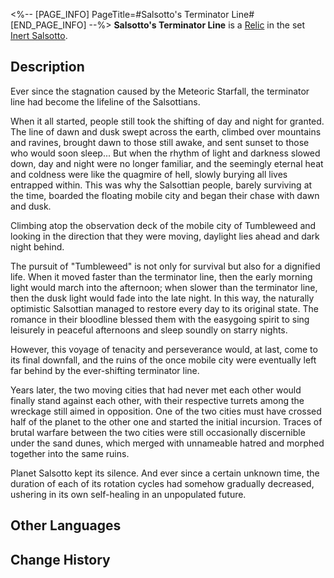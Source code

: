 <%-- [PAGE_INFO]
PageTitle=#Salsotto's Terminator Line#
[END_PAGE_INFO] --%>
{{Relic Infobox
|id        = 63066
|image     = Item Salsotto's Terminator Line.png{{subst:void|<!--$UPLOAD:<<SpriteOutput/RelicFigures/IconRelic_306_6.png>-<Item Salsotto's Terminator Line.png>-<Relic Icons>>-->}}
|set       = Inert Salsotto
|piece     = Planar Sphere
|mentions  = 
}}
{{Description|Planet Salsotto's own rotation stopped, and thus each cycle of its day and night seemed to last forever. People can only gain the bare minimum space for survival when they ceaselessly migrated and closely chased the ever-moving terminator line.}}
'''Salsotto's Terminator Line''' is a [[Relic]] in the set [[Inert Salsotto]].

==Description==
Ever since the stagnation caused by the Meteoric Starfall, the terminator line had become the lifeline of the Salsottians.

When it all started, people still took the shifting of day and night for granted. The line of dawn and dusk swept across the earth, climbed over mountains and ravines, brought dawn to those still awake, and sent sunset to those who would soon sleep... But when the rhythm of light and darkness slowed down, day and night were no longer familiar, and the seemingly eternal heat and coldness were like the quagmire of hell, slowly burying all lives entrapped within. This was why the Salsottian people, barely surviving at the time, boarded the floating mobile city and began their chase with dawn and dusk.

Climbing atop the observation deck of the mobile city of Tumbleweed and looking in the direction that they were moving, daylight lies ahead and dark night behind.

The pursuit of "Tumbleweed" is not only for survival but also for a dignified life. When it moved faster than the terminator line, then the early morning light would march into the afternoon; when slower than the terminator line, then the dusk light would fade into the late night. In this way, the naturally optimistic Salsottian managed to restore every day to its original state. The romance in their bloodline blessed them with the easygoing spirit to sing leisurely in peaceful afternoons and sleep soundly on starry nights.

However, this voyage of tenacity and perseverance would, at last, come to its final downfall, and the ruins of the once mobile city were eventually left far behind by the ever-shifting terminator line.

Years later, the two moving cities that had never met each other would finally stand against each other, with their respective turrets among the wreckage still aimed in opposition. One of the two cities must have crossed half of the planet to the other one and started the initial incursion. Traces of brutal warfare between the two cities were still occasionally discernible under the sand dunes, which merged with unnameable hatred and morphed together into the same ruins.

Planet Salsotto kept its silence. And ever since a certain unknown time, the duration of each of its rotation cycles had somehow gradually decreased, ushering in its own self-healing in an unpopulated future.

==Other Languages==
{{Other Languages
|en   = Salsotto's Terminator Line
|zhs  = 萨尔索图的晨昏界线
|zht  = 薩爾索圖的晨昏界線
|ja   = サルソットの{{Rubi|明暗境界線|めいあんきょうかいせん}}
|ko   = 살소토의 명암 경계선
|es   = Terminador de Salsotto
|fr   = Terminateur de Salsotto
|ru   = Линия терминатора Салсотто
|th   = Salsotto's Terminator Line
|vi   = Ranh Giới Ngày Đêm Salsotto
|de   = Tag-Nacht-Grenze von Salsotto
|id   = Salsotto's Terminator Line
|pt   = Linha Crepuscular de Salsotto
}}

==Change History==
{{Change History|1.0}}